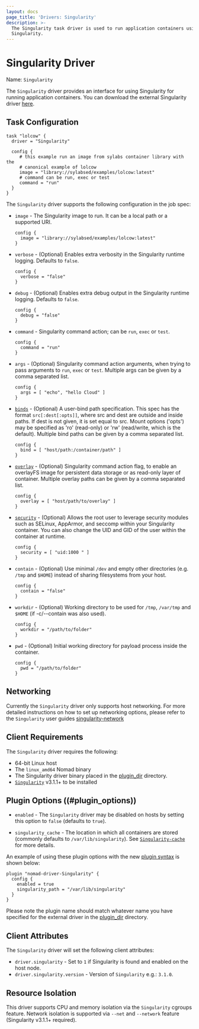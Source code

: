 ```yaml
---
layout: docs
page_title: 'Drivers: Singularity'
description: >-
  The Singularity task driver is used to run application containers using
  Singularity.
---
```


# Singularity Driver

Name: `Singularity`

The `Singularity` driver provides an interface for using Singularity for running application
containers. You can download the external Singularity driver [here][singularity-driver].

## Task Configuration

```hcl
task "lolcow" {
  driver = "Singularity"

  config {
     # this example run an image from sylabs container library with the
     # canonical example of lolcow
     image = "library://sylabsed/examples/lolcow:latest"
     # command can be run, exec or test
     command = "run"
  }
}
```

The `Singularity` driver supports the following configuration in the job spec:

- `image` - The Singularity image to run. It can be a local path or a supported URI.

  ```hcl
  config {
    image = "library://sylabsed/examples/lolcow:latest"
  }
  ```

- `verbose` - (Optional) Enables extra verbosity in the Singularity runtime logging.
  Defaults to `false`.

  ```hcl
  config {
    verbose = "false"
  }
  ```

- `debug` - (Optional) Enables extra debug output in the Singularity runtime
  logging. Defaults to `false`.

  ```hcl
  config {
    debug = "false"
  }
  ```

- `command` - Singularity command action; can be `run`, `exec` or `test`.

  ```hcl
  config {
    command = "run"
  }
  ```

- `args` - (Optional) Singularity command action arguments, when trying to pass arguments to `run`, `exec` or `test`.
  Multiple args can be given by a comma separated list.

  ```hcl
  config {
    args = [ "echo", "hello Cloud" ]
  }
  ```

- [`binds`][bind] - (Optional) A user-bind path specification. This spec has the format `src[:dest[:opts]]`, where src and
  dest are outside and inside paths. If dest is not given, it is set equal to src.
  Mount options ('opts') may be specified as 'ro' (read-only) or 'rw' (read/write, which
  is the default). Multiple bind paths can be given by a comma separated list.

  ```hcl
  config {
    bind = [ "host/path:/container/path" ]
  }
  ```

- [`overlay`][overlay] - (Optional) Singularity command action flag, to enable an overlayFS image for persistent data
  storage or as read-only layer of container. Multiple overlay paths can be given by a comma separated list.

  ```hcl
  config {
    overlay = [ "host/path/to/overlay" ]
  }
  ```

- [`security`][security] - (Optional) Allows the root user to leverage security modules such as
  SELinux, AppArmor, and seccomp within your Singularity container.
  You can also change the UID and GID of the user within the container at runtime.

  ```hcl
  config {
    security = [ "uid:1000 " ]
  }
  ```

- `contain` - (Optional) Use minimal `/dev` and empty other directories (e.g. `/tmp` and `$HOME`) instead of sharing filesystems from your host.

  ```hcl
  config {
    contain = "false"
  }
  ```

- `workdir` - (Optional) Working directory to be used for `/tmp`, `/var/tmp` and `$HOME` (if -c/--contain was also used).

  ```hcl
  config {
    workdir = "/path/to/folder"
  }
  ```

- `pwd` - (Optional) Initial working directory for payload process inside the container.

  ```hcl
  config {
    pwd = "/path/to/folder"
  }
  ```

## Networking

Currently the `Singularity` driver only supports host networking. For more detailed instructions on how to set up networking options, please refer to the `Singularity` user guides [singularity-network]

## Client Requirements

The `Singularity` driver requires the following:

- 64-bit Linux host
- The `linux_amd64` Nomad binary
- The Singularity driver binary placed in the [plugin_dir][plugin_dir] directory.
- [`Singularity`][singularity] v3.1.1+ to be installed

## Plugin Options ((#plugin_options))

- `enabled` - The `Singularity` driver may be disabled on hosts by setting this option to `false` (defaults to `true`).

- `singularity_cache` - The location in which all containers are stored (commonly defaults to `/var/lib/singularity`). See [`Singularity-cache`][singularity-cache] for more details.

An example of using these plugin options with the new [plugin
syntax][plugin] is shown below:

```hcl
plugin "nomad-driver-Singularity" {
  config {
    enabled = true
    singularity_path = "/var/lib/singularity"
  }
}
```

Please note the plugin name should match whatever name you have specified for the external driver in the [plugin_dir][plugin_dir] directory.

## Client Attributes

The `Singularity` driver will set the following client attributes:

- `driver.singularity` - Set to `1` if Singularity is found and enabled on the host node.
- `driver.singularity.version` - Version of `Singularity` e.g.: `3.1.0`.

## Resource Isolation

This driver supports CPU and memory isolation via the `Singularity` cgroups feature. Network
isolation is supported via `--net` and `--network` feature (Singularity v3.1.1+ required).

[singularity-driver]: https://github.com/sylabs/nomad-driver-singularity
[singularity_man]: https://linuxcontainers.org/Singularity/manpages/man5/Singularity.container.conf.5.html#lbAM
[plugin]: /nomad/docs/configuration/plugin
[plugin_dir]: /nomad/docs/configuration#plugin_dir
[plugin-options]: #plugin_options
[singularity]: https://github.com/sylabs/singularity
[singularity-cache]: https://www.sylabs.io/guides/3.1/user-guide/appendix.html#c
[bind]: https://www.sylabs.io/guides/3.1/user-guide/bind_paths_and_mounts.html
[security]: https://www.sylabs.io/guides/3.1/user-guide/security_options.html
[overlay]: https://www.sylabs.io/guides/3.1/user-guide/persistent_overlays.html
[singularity-network]: https://www.sylabs.io/guides/3.1/user-guide/networking.html
